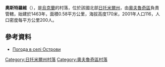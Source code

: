 {{coord|51|26|21|N|28|29|30|E|scale:30000|display=title}}

'''奧斯特羅維'''（{{lang-uk|Острови}}），是[[烏克蘭|烏克蘭]]的村落，位於該國北部[[日托米爾州|日托米爾州]]，由[[奧夫魯奇區|奧夫魯奇區]]負責管轄，始建於1463年，面積0.58平方公里，海拔高度170米，2001年人口116，人口密度每平方公里200人。

==參考資料==
* [http://weather.in.ua/ua/zhitomirskaja/19279 Погода в селі Острови] {{Wayback|url=http://weather.in.ua/ua/zhitomirskaja/19279 |date=20151009071712 }}

{{DEFAULTSORT:Острови}}
[[Category:日托米爾州村落|Category:日托米爾州村落]]
[[Category:奧夫魯奇區村落|Category:奧夫魯奇區村落]]


{{Zhytomyr-geo-stub}}